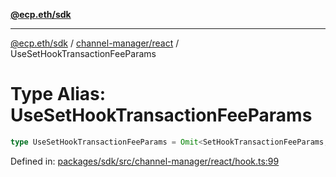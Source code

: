 [**@ecp.eth/sdk**](../../../index.mdx)

***

[@ecp.eth/sdk](/sdk-reference/index.mdx) / [channel-manager/react](/sdk-reference/channel-manager/react/index.mdx) / UseSetHookTransactionFeeParams

# Type Alias: UseSetHookTransactionFeeParams

```ts
type UseSetHookTransactionFeeParams = Omit<SetHookTransactionFeeParams, "writeContract">;
```

Defined in: [packages/sdk/src/channel-manager/react/hook.ts:99](https://github.com/ecp-eth/comments-monorepo/blob/main/packages/sdk/src/channel-manager/react/hook.ts#L99)
